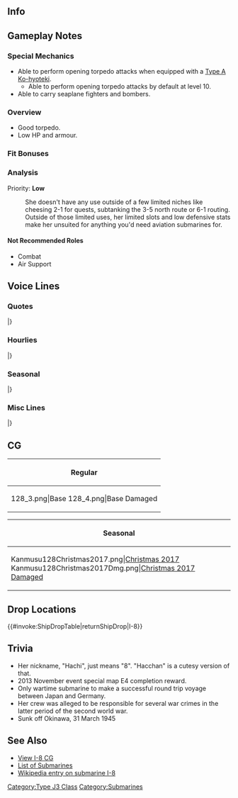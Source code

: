 ==Info==
{{KanmusuInfo|ID=128}}
{{KanmusuInfo|ID=128a}}

==Gameplay Notes==
===Special Mechanics===
* Able to perform opening torpedo attacks when equipped with a [[Type A Ko-hyoteki]].
** Able to perform opening torpedo attacks by default at level 10.
* Able to carry seaplane fighters and bombers.

===Overview===
* Good torpedo.
* Low HP and armour.

===Fit Bonuses===
{{:{{BASEPAGENAME}}/Equipment Bonuses}}

===Analysis===
Priority: '''Low'''

: She doesn't have any use outside of a few limited niches like cheesing 2-1 for quests, subtanking the 3-5 north route or 6-1 routing. Outside of those limited uses, her limited slots and low defensive stats make her unsuited for anything you'd need aviation submarines for. 

====Not Recommended Roles====
* Combat
* Air Support

==Voice Lines==
===Quotes===
{{ShipquoteHeader}}
{{ShipquoteKai
|scenario = Introduction
|origin = Guten Tag...ああ違った......ごめんなさいね、「ハチ」と呼んでくださいね
|translation = Good day... Ah, no... sorry. Please call me Hachi.<ref>She uses German phrases here and there because of her mission to Germany.</ref>
|audio = Hachi-Introduction.ogg
}}
{{ShipquoteKai
|scenario = Library
|origin = 遣独潜水艦作戦の第二次遣独艦として、かの地に向かったのよ。
そして、Uボートをもらったのよ。この作戦は5回行われたんだけど、機雷とか色々あって、無事往復できたのは私だけなんですって…
そうね、機雷なんてダイッキライ！
|translation = I was the 2nd ship to undertake the Envoy to Germany Submarine Operation and made it successfuly to that place.<ref>She is referring to [https://ja.wikipedia.org/wiki/%E9%81%A3%E7%8B%AC%E6%BD%9C%E6%B0%B4%E8%89%A6%E4%BD%9C%E6%88%A6 this operation], where IJN submarines were dispatched to Europe for technology and personnel exchanges.</ref>
And with that, I got a U-boat.<ref>Her main mission was to ferry the crew of [https://en.wikipedia.org/wiki/German_submarine_U-1224 U-1224] which was being given to Japan.</ref> The operation was carried out 5 times but because of mines and other things, only I succeeded in making the round trip safely.<ref>Of the other 4 attmempts by the IJN; I-30 was sunk by a mine, I-34 by the British submarine [https://en.wikipedia.org/wiki/HMS_Taurus_(P399) Taurus], I-29 by the US submarine [https://en.wikipedia.org/wiki/USS_Sawfish Sawfish], and I-52 by US navy planes.</ref>
And so, I really hate mines...
|audio = Hachi-Library.ogg
}}
{{ShipquoteKai
|scenario = Secretary 1
|origin = Acht...いいえ、「ハチ」です
|translation = I'm Acht... No, I'm Hacchi.
|audio = Hachi-Secretary_1.ogg
}}
{{ShipquoteKai
|scenario = Secretary 2
|origin = うん。提督が言いやすいなら、ま、「はっちゃん」でも良いよ。うん。
|translation = Yeah. If it makes it easier for you, you can call me Hacchan Admiral. Yup.
|audio = Hachi-Secretary_2.ogg
}}
{{ShipquoteKai
|scenario = Secretary 3
|origin = あぁ！…急に触られたり、大きな音とかは、びっくりしちゃうんだよね
|translation = Ah! ...Suddenly touching me and making loud noises surprises me.
|audio = Hachi-Secretary_3.ogg
}}
{{ShipquoteKai
|scenario = Secretary Idle
|origin = そろそろ、別の本が…欲しいんですけれど…
|translation = I want... a different book soon but...
|audio = Hachi-Idle.ogg
}}
{{ShipquoteKai
|scenario = Secretary (Married)
|origin = 提督、あまり無理しちゃ、ダメですよ
|translation = It's no good to push yourself too hard Admiral.
|audio = Hachi-Wedding_Line.ogg
}}
{{ShipquoteKai
|scenario = Wedding
|origin = 提督？　はっちゃんは、新しい本が読みたいんだけど…本以外に好きなもの？　ん～、一度だけ口にしたシュトーレンかなぁ？　あ、クリスマスのお菓子なんだけどね。え？　間宮に焼いてもらったって？　今日は特別な日ってっ！？　わぁ、嬉しい♪
|translation = Admiral? I want to read a new book but... What do I like besides books? Hmmm, probably that Stollen I tried once? Ah, it's a kind of Christmas cake. Eh? Mamiya is going to bake it? Today is a special day you say!? Yay, I'm happy♪<ref>[https://en.wikipedia.org/wiki/Stollen Stollen] is a German fruit cake typically eaten at Christmas.</ref>
|audio = Hachi-Wedding.ogg
}}
{{ShipquoteKai
|scenario = Player's Score
|origin = 提督に報告書ですよ。どれどれ…
|translation = Here's the report Admiral. Now let's see....
|audio = Hachi-Looking_At_Scores.ogg
}}
{{ShipquoteKai
|scenario = Joining the Fleet
|origin = はっちゃん、出撃しますね
|translation = I'm sortieing now.
|audio = Hachi-Joining_A_Fleet.ogg
}}
{{ShipquoteKai
|scenario = Equipment 1
|origin = これはよいものですね。Danke schön...
|translation = This is a good thing. Thank you very much...
|audio = Hachi-Equipment_01.ogg
}}
{{ShipquoteKai
|scenario = Equipment 2
|origin = そうね。改装は重要だと思います…
|translation = That's right. I think upgrades are important...
|audio = Hachi-Equipment_2.ogg
}}
{{ShipquoteKai
|scenario = Equipment 3
|origin = Danke!
|translation = Thanks!
|audio = Hachi-Equipment_3.ogg
}}
{{ShipquoteKai
|scenario = Supply
|origin = Acht acht!...あぁ違った…
|translation = Eight-eight! ...Ah, my mistake...
|audio = Hachi-Supply.ogg
}}
{{ShipquoteKai
|scenario = Docking (Minor Damage)
|origin = 修理…お願いしてもいいでしょうか？
|translation = Can you... please repair me?
|audio = Hachi-Docking_Minor.ogg
}}
{{ShipquoteKai
|scenario = Docking (Major Damage)
|origin = 修復に時間かかりそう…ドックに本をいっぱい持ち込んでもいいかしら？
|translation = My repairs will take a while... Can I bring lots of books with me into the docks?
|audio = Hachi-Docking_Major.ogg
}}
{{ShipquoteKai
|scenario = Construction
|origin = 新造艦が、出来たみたいですね
|translation = It looks like a new ship has been completed.
|audio = Hachi-Construction.ogg
}}
{{ShipquoteKai
|scenario = Returning from Sortie
|origin = 作戦終了ですね…
|translation = Operation complete...
|audio = Hachi-Returning_From_Sortie.ogg
}}
{{ShipquoteKai
|scenario = Starting a Sortie
|origin = 長距離航海の練度なら、誰にも負けません…！
|translation = I won't lose to anyone in long voyage experience...!<ref>I-8 did more than 56,000km going to Europe and back.</ref>
|audio = Hachi-Starting_A_Sortie.ogg
}}
{{ShipquoteKai
|scenario = Starting a Battle
|origin = 戦闘は、あまり好きじゃないけど…仕方ない…！
|translation = I don't really like to fight but... I have no choice...!
|audio = Hachi-Battle_Start.ogg
}}
{{ShipquoteKai
|scenario = Attack
|origin = Feuer！
|translation = Fire!
|audio = Hachi-Attack.ogg
}}
{{ShipquoteKai
|scenario = Air Battle/Night Battle Attack 
|origin = 浮上しても抵抗するよ…！持ち帰った20mm連装機銃が火を噴くわ…！
|translation = I'll still resist even when surfaced...! The 20mm Flakvierling 38 I brought back will spew fire...!<ref>She had a [https://en.wikipedia.org/wiki/2_cm_Flak_30/38/Flakvierling#2_cm_Flakvierling_38 2 cm Flakvierling 38] mounted on her in Germany, she used that gun to engage US destroyers [https://en.wikipedia.org/wiki/USS_Morrison_(DD-560) Morrison] and [https://en.wikipedia.org/wiki/USS_Stockton_(DD-646) Stockton] in her last battle.</ref>
|audio = Hachi-Night_Attack.ogg
}}
{{ShipquoteKai
|scenario = Night Battle
|origin = さあ…！魚雷を装填して…ん、まだよ…
|translation = Now...! Torpeoes are loaded... Hmmm, not yet...
|audio = Hachi-Night_Battle.ogg
}}
{{ShipquoteKai
|scenario = MVP
|origin = あら？はっちゃん、やっちゃった？じゃあ、ご褒美にシュトーレン、食べたいなぁ
|translation = Oh? I did it? Then for a reward, I'd like to eat stollen.
|audio = Hachi-MVP.ogg
}}
{{ShipquoteKai
|scenario = Minor Damage 1
|origin = 黒光りしてるし…目が光ってるし…
|translation = It's gleaming black... and it's eyes are shining...
|audio = Hachi-Minor_Damage_1.ogg
}}
{{ShipquoteKai
|scenario = Minor Damage 2
|origin = 圧が上昇してます…！あっ…水が…！
|translation = The pressure is rising... Ah... the water is...!
|audio = Hachi-Minor_Damage_2.ogg
}}
{{ShipquoteKai
|scenario = Major Damage
|origin = 一度浮上してから…体勢を整えないと…
|translation = You have to ready yourself... for when you surface...<ref>Implying adopting a  fighting stance.</ref>
|audio = Hachi-Major_Damage.ogg
}}
{{ShipquoteKai
|scenario = Sunk
|origin = いつかは、私も沈むと覚悟はしてたけど…提督や…みんなと逢えてからで、よかっ…た…
|translation = I had already prepared myself to sink someday but... Admiral and... everyone else, I'm happy to have met... you...
|audio = Hachi-Sunk.ogg
}}
|} <references/>

{{clear}}

===Hourlies===
{{ShipquoteHeader | type = hourly}}
{{ShipquoteKai
|scenario = 00:00 
|origin = マルマルマルマル……零時です
|translation = 0000... It's midnight.
|audio = Hachi-00.ogg
}}
{{ShipquoteKai
|scenario = 01:00 
|origin = マルヒトマルマル……静かでいいですね
|translation = 0100... The silence is nice right?
|audio = Hachi-01.ogg
}}
{{ShipquoteKai
|scenario = 02:00 
|origin = マルフタマルマル。こんな時間まで作戦ですか…？
|translation = 0200. An operation at this time...?
|audio = Hachi-02.ogg
}}
{{ShipquoteKai
|scenario = 03:00 
|origin = マルサンマルマル。張り切りすぎると、明日持たないですよ。提督？
|translation = 0300. If you keep pushing yourself you won't last through tomorrow. Admiral?
|audio = Hachi-03.ogg
}}
{{ShipquoteKai
|scenario = 04:00 
|origin = マルヨンマルマル……あぁすみません、うとうとしてました……
|translation = 0400... Ah, sorry, I dozed off...
|audio = Hachi-04.ogg
}}
{{ShipquoteKai
|scenario = 05:00 
|origin = マルゴマルマル。ドイツパン、好きですか？今思い出して、作ってるんです
|translation = 0500. Do you like German bread? I was just thinking about it so I'll go make some.
|audio = Hachi-05.ogg
}}
{{ShipquoteKai
|scenario = 06:00 
|origin = マルロクマルマル。朝御飯に、後ほどドイツパン、お持ちしますね
|translation = 0600. I'll have the German bread ready after breakfast.
|audio = Hachi-06.ogg
}}
{{ShipquoteKai
|scenario = 07:00 
|origin = マルナナマルマル。朝です！Guten Morgen!提督？
|translation = 0700. It's morning! Good morning! Admiral?
|audio = Hachi-07.ogg
}}
{{ShipquoteKai
|scenario = 08:00 
|origin = Acht!...じゃなくて、マルハチマルマル。焼けました！ロッゲンミッシュブロート！
|translation = Eight! ...No wait, 0800. It's ready! Roggenmischbrot!<ref>Roggenmischbrot is bread that contains 51% ~ 89% rye.</ref>
|audio = Hachi-08.ogg
}}
{{ShipquoteKai
|scenario = 09:00 
|origin = マルキュウマルマル。ドイツパン、如何でしたか？……酸っぱいって？提督……わかってない……
|translation = 0900. How was the German bread? ... It was too sour? You don't... understand Admiral...
|audio = Hachi-09.ogg
}}
{{ShipquoteKai
|scenario = 10:00 
|origin = ヒトマルマルマル。さて、気を取り直して、読書に集中しますね……
|translation = 1000. Now, it's time to get in the mood and focus on my reading...
|audio = Hachi-10.ogg
}}
{{ShipquoteKai
|scenario = 11:00 
|origin = ヒトヒトマルマル。さっき、響ちゃんに焼き立てパンあげたら、とても喜んで貰えました。いい子です…！
|translation = 1100. When I gave Hibiki-chan the bread I baked earlier she was really happy. She's a good girl...!
|audio = Hachi-11.ogg
}}
{{ShipquoteKai
|scenario = 12:00 
|origin = ヒトフタマルマル。お昼ですね。提督
|translation = 1200. It's noon Admiral.
|audio = Hachi-12.ogg
}}
{{ShipquoteKai
|scenario = 13:00 
|origin = ヒトサンマルマル。さて、また読書でもします
|translation = 1300. Now then, I'll keep reading.
|audio = Hachi-13.ogg
}}
{{ShipquoteKai
|scenario = 14:00 
|origin = なんかこう、潜航していない時間って、新鮮ですよね
|translation = Somehow it feels so refreshing when you're not travelling submerged.
|audio = Hachi-14.ogg
}}
{{ShipquoteKai
|scenario = 15:00 
|origin = ヒトゴマルマル。なんだか気が散って、読書に集中できないです……
|translation = 1500. Something is distracting me, I can't focus on reading...
|audio = Hachi-15.ogg
}}
{{ShipquoteKai
|scenario = 16:00 
|origin = ヒトロクマルマル。提督はいつも、この時間って、何をしているのですか？
|translation = 1600. What do you usually do at this time Admiral?
|audio = Hachi-16.ogg
}}
{{ShipquoteKai
|scenario = 17:00 
|origin = ヒトナナマルマル。夕食はどうしましょうか……？
|translation = 1700. What do you want for dinner...?
|audio = Hachi-17.ogg
}}
{{ShipquoteKai
|scenario = 18:00 
|origin = ヒトハチマルマル。夕暮れの海って、雰囲気ありますね……好きです
|translation = 1800. The atmosphere of the sea in the evening... I like it.
|audio = Hachi-18.ogg
}}
{{ShipquoteKai
|scenario = 19:00 
|origin = ヒトキュウマルマル。私も水着じゃなくって、皆さんの様な制服……着たい、かも……
|translation = 1900. If I didn't wear a swimsuit, I'd like to try on... those uniforms everyone wears...
|audio = Hachi-19.ogg
}}
{{ShipquoteKai
|scenario = 20:00 
|origin = Acht acht!...じゃなくて、フタマルマルマル。提督、ハムとチーズとポテト。さあ、召し上がれ！
|translation = Eight eight! ...No wait, 2000. It's ham, cheese and potato Admiral. Come on, dig in!
|audio = Hachi-20.ogg
}}
{{ShipquoteKai
|scenario = 21:00 
|origin = フタヒトマルマル。提督、元気でましたか？
|translation = 2100. Are you feeling better Admiral?
|audio = Hachi-21.ogg
}}
{{ShipquoteKai
|scenario = 22:00 
|origin = フタフタマルマル。提督は艦これ！私は読書！えへっ……
|translation = 2200. Admiral is playing Kancolle! I'm reading! Ehehe...~
|audio = Hachi-22.ogg
}}
{{ShipquoteKai
|scenario = 23:00 
|origin = フタサンマルマルです。夜も更けてきましたね。ちょっと、眠いです……
|translation = 2300. It's getting late. I'm a bit sleepy...
|audio = Hachi-23.ogg
}}
|} <references/>

{{clear}}

===Seasonal===
{{SeasonalHeaderOld}}
{{SeasonalQuote
|scenario = [[Seasonal/Christmas_2015|Christmas 2015]]
|origin = 提督、クリスマスです！シュトーレン焼かないといけません。なのではっちゃんこの期間出撃を…えぇ？駄目？
|translation = It’s Christmas, Admiral! I have to bake some stollen. So I won’t be able to sortie for a while… Eh? Denied?
|audio = I-8_Christmas_2015_Sec1.ogg
|notes =Secretary 1
}}
{{SeasonalQuote
|scenario = [[Seasonal/Christmas_2015|Christmas 2015]]
|origin = でも、クリスマスはやっぱりシュト… えぇ、提督が焼いてくれる？本当に？Danke！ハッチャン、楽しみ！
|translation =	But, for Christmas you definitely need some Stol… Eh, you’ll bake some, Admiral? Really? Thanks! I can’t wait!
|audio = I-18_Christmas_2015_Sec2.mp3
|notes = Secretary 2
}}
{{SeasonalQuote
|scenario = [[Seasonal/End_of_Year_2015|End of Year 2015]]
|origin = 提督、ハッちゃんも大掃除参加します！まず提督の机の引き出しから…えぇ？そこは自分でやるの？そうですか。
|translation =	I’ll take part in the spring cleaning too, Admiral! I’ll clean your desk first… Eh? You’ll do that yourself? Alright then.
|audio = I-8_Year_End_2015_Sec1.ogg
|notes = 
}}
{{SeasonalQuote
|scenario = [[Seasonal/New_Year_2016|New Year 2016]]
|origin = 提督、新年あけましておめでとう！今年も、ハちやんと潜水艦隊を、よろしくです。
|translation =	Happy New Year, Admiral! Please take care of me and the rest of the submarines this year too.
|audio = I-8_New_Years_Day_2016.ogg
|notes = 
}}
{{SeasonalQuote
|scenario = [[Seasonal/Setsubun_2016|Setsubun 2016]]
|origin = 節分ですか？いいえ、はっちゃんはいいです。…提督？なんで、悲しそうな顔してるの？…あぁ、はい。じゃあ投げます、え～い。
|translation =	It’s Setsubun? No, I’m fine. …Admiral? Why do you look so sad? …Ah, yes. I’m going to throw them then, eii~
|audio = I-8_Setsubun_2016_Sec1.ogg
|notes = 
}}
{{SeasonalQuote
|scenario = [[Seasonal/Valentine%27s_Day_2016|Valentine’s Day 2016]]
|origin = 提督、バレンタインなので、はっちゃん、シュトーレンにチョコかけて仕上げてみました。どうでしょう？美味しいですか？
|translation =	Since it’s Valentine’s I tried making stollen topped with chocolate, Admiral. How is it? Is it good?
|audio = I-8_Valentine_Sec1.ogg
|notes = Secretary 1
}}
{{SeasonalQuote
|scenario = [[Seasonal/Valentine%27s_Day_2016|Valentine’s Day 2016]]
|origin = チョコシュトーレン、好評で良かったです。新入りの子から習った、パネットーネ…これにも、チョコをかけてみようと思います。
|translation =	It’s great that my chocolate stollen was well received. I’ll go learn how to make panetonne from the new girl… I think coating it with chocolate would be good.
|audio = I-8_Valentine_Sec2.ogg
|notes = Secretary 2
}}
{{SeasonalQuote
|scenario = [[Seasonal/White_Day_2016|White Day 2016]]
|origin = 提督、これは、チョコシュトーレンのお返しですか？Danke！いただきます。
|translation =	Is this in return for the chocolate stollen, Admiral? Thank you! I’ll help myself.
|audio = I-8_White_Day_2016.ogg
|notes = 
}}
{{SeasonalQuote
|scenario = [[Seasonal/Coming_of_Spring_2016|Spring 2016]]
|origin = 春。ハっちゃん、最後の出撃も春なんですよ、提督。ん、あぁ、昔の話ですけど。ふぅ~。
|translation =	Spring. My last sortie was during spring, Admiral. Mmm, ah, it’s and old story. Whew.
|audio = I-8_Spring_2016_Sec1.mp3
|notes = 
}}
{{SeasonalQuote
|scenario = [[Seasonal/Third_Anniversary|3rd Anniversary]]
|origin = 三周年。すごいですね。三周年です。はっちゃん、少し驚きです。お祝いですね。
|translation =	The 3rd Anniversary. Amazing. It’s the 3rd Anniversary. I’m a bit surprised. Let’s celebrate.
|audio = I-8_3rd_Anniversary_Sec1.mp3
|notes = 
}}
{{SeasonalQuote
|scenario = [[Seasonal/Rainy_Season_2016|Rainy Season 2016]]
|origin = じとじとしますね。梅雨、ですからね。はっちゃん、梅雨でも元気ですよ♪
|translation =	It’s gotten real wet. Because it’s the rainy season. But I’m fine with it♪
|audio = I-8_Rainy_Season_2016_Sec1.mp3
|notes = 
}}
{{SeasonalQuote
|scenario = [[Seasonal/Early_Summer_2016|Early Summer 2016]]
|origin = えぇ、 水着…ですか？ はっちゃんは、別にこの水着が気に入っているので…強いて言えば…眼鏡。眼鏡は、新しいの…欲しい、かな。
|translation =	Eh, a… swimsuit? I don’t really mind this swimsuit… If I had to decide… Glasses. I’d kinda like… new glasses.
|audio = I-8_Early_Summer_Sec1_2016.ogg
|notes = 
}}
{{SeasonalQuote
|scenario = [[Seasonal/Summer_2016|Midsummer 2016]]
|origin = 夏です。Acht acht！八月はやっぱり泳ぎに行かないと。あぁ、はっちゃん毎日泳いでいましたね。夏は提督も泳ぎます？
|translation =	It’s summer. Eight, eight! I really want to go swimming in August. Ah, I go swimming everyday. You want to go for a swim in summer, Admiral?
|audio = I-8_Sec1_Midsummer_2016.ogg
|notes = 
}}
{{SeasonalQuote
|scenario = [[Seasonal/Autumn_2016|Autumn 2016]]
|origin = 秋です。読書の秋。はっちゃんの読書量が、ぐぐんっと伸びる秋です。新刊、ほしいです。提督、買ってきて？
|translation =	It’s autumn. An autumn for reading. This is the autumn for me to stretch out and go through my reading list. I want a new book. Will you buy me one, Admiral?
|audio = I-8_Autumn_2016_Sec1.mp3
|notes = 
}}
{{SeasonalQuote
|scenario = [[Seasonal/Fourth_Anniversary|4th Anniversary]]
|origin = 四周年。すごいですね。四周年です。はっちゃんも、少し驚きです。お祝いですね！
|translation =	The 4th Anniversrary. Amazing. It’s the 4th Anniversary. I’m a bit surprised too. Let’s celebrate!
|audio = Hachi_4th_Anniversary_Sec1_2017.mp3
|notes = 
}}
{{SeasonalQuote
|scenario = [[Seasonal/Fifth_Anniversary|5th Anniversary]]
|origin = 五周年。すごいですね。五周年です。ハッチャンも、かなり驚きです。ホットワインでお祝いですね。
|translation =	The 5th Anniversary. Amazing. It’s the 5th Annicersary.  I’m pretty surprised too. Let’s celebrate with some hot wine.
|audio = I-8_5th_Anniversary_Sec1.mp3
|notes = 
}}
{{SeasonalQuote
|scenario = [[Seasonal/Sixth_Anniversary|6th Anniversary]]
|origin = 驚き。六周年ですって。すごいですね。六周年です。はっちゃんもお祝いします。提督、はい。乾杯。
|translation =	I'm shocked. It's the 6th Anniversary. That's amazing. The 6th Anniversary. I'll celebrate too. Admiral, here. Cheers.
|audio = I-8_6th_Anniversary_Sec2.mp3
|notes = Secretary 2
}}
{{SeasonalQuote
|scenario = [[Seasonal/Seventh_Anniversary|7th Anniversary 2020]]
|origin = えぇー、七周年なんですって？七周年です。ハっちゃん、かなり驚き。でも、提督、お祝いです、お祝い！
|translation =	Eeeh, it's the 7th Anniversary? So it is. I'm really surprised. But, Admiral, let's go celebrate!
|audio = I-8_7th_Anniversary_Secretary_2.mp3
|notes = Secretary 2
}}
{{SeasonalQuote
|scenario = [[Seasonal/Eighth_Anniversary|8th Anniversary]]
|origin = 八周年。えぇ？それは嘘でしょう？ハッちゃん、ちょっと驚きました。うん、ワインでお祝いですね。乾杯。
|translation =	It's the 8th Anniversary. Huh? Are you serious? I'm a bit surprised. Yup, let's celebrate with some wine. Cheers.
|audio = I-8_8th Anniversary_Secretary_1.mp3
|notes = 
}}
|}<references/>

{{clear}}

===Misc Lines===
{{SeasonalHeaderOld}}
{{SeasonalQuote
|scenario = [[Seasonal/Final_Battle|Eve of the Final Battle 2018]]
|origin = どうも艦隊が慌ただしです。これは、あれですね。
|translation =	The fleet is kinda busy now. This must mean that’s happening.
|audio = I-8_Kantai_Kessen_2018_Sec3.mp3
|notes = Secretary 3
}}
{{SeasonalQuote
|scenario = [[Fall 2020 Event]]
|origin = ハッちゃん、了解。潜水艦隊作戦に参加します。
|translation =	Hacchan, acknowledging. I'll participate in the submarine fleet operation.
|audio = Ship_Voice_I-8_Kai_Fall_2020_Event_Friend_Fleet_1.mp3
|notes = Friend Fleet 1
}}
|}<references/>

{{clear}}

==CG==
{| class="mw-collapsible mw-collapsed wikitable" style="width: 100%;"
!Regular
|-
|<gallery>
128_3.png|Base
128_4.png|Base Damaged
</gallery>
|}

{| class="mw-collapsible mw-collapsed wikitable" style="width: 100%;"
!Seasonal
|-
|<gallery>
Kanmusu128Christmas2017.png|[[Seasonal/Christmas_2017|Christmas 2017]]
Kanmusu128Christmas2017Dmg.png|[[Seasonal/Christmas_2017|Christmas 2017 Damaged]]
</gallery>
|}

==Drop Locations==
{{#invoke:ShipDropTable|returnShipDrop|I-8}}

==Trivia==
*Her nickname, "Hachi", just means "8". "Hacchan" is a cutesy version of that.
*2013 November event special map E4 completion reward.
*Only wartime submarine to make a successful round trip voyage between Japan and Germany.
*Her crew was alleged to be responsible for several war crimes in the latter period of the second world war.
*Sunk off Okinawa, 31 March 1945

==See Also==
*[[{{PAGENAMEE}}/Gallery|View I-8 CG]]
*[[EliteSS|List of Submarines]]
*[[wikipedia:Japanese_submarine_I-8|Wikipedia entry on submarine I-8]]
{{shiplist}}
[[Category:Type J3 Class]]
[[Category:Submarines]]